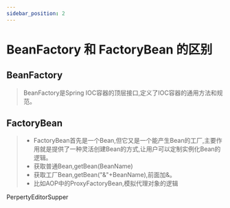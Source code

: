 ```yaml
---
sidebar_position: 2
---
```


# BeanFactory 和 FactoryBean 的区别
## BeanFactory
> BeanFactory是Spring IOC容器的顶层接口,定义了IOC容器的通用方法和规范。

## FactoryBean
> * FactoryBean首先是一个Bean,但它又是一个能产生Bean的工厂,主要作用就是提供了一种灵活创建Bean的方式,让用户可以定制实例化Bean的逻辑。
> * 获取普通Bean,getBean(BeanName)
> * 获取工厂Bean,getBean("&"+BeanName),前面加&。
> * 比如AOP中的ProxyFactoryBean,模拟代理对象的逻辑

<Highlight color="#1002a0">PerpertyEditorSupper</Highlight>